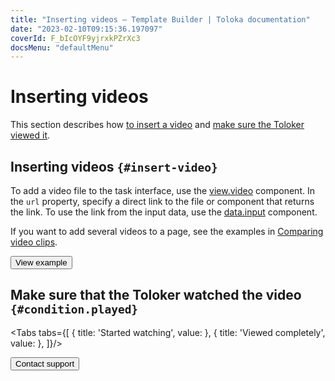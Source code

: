 ```yaml
---
title: "Inserting videos — Template Builder | Toloka documentation"
date: "2023-02-10T09:15:36.197097"
coverId: F_bIcOYF9yjrxkPZrXc3
docsMenu: "defaultMenu"
---
```



# Inserting videos

This section describes how [to insert a video](#insert-videos) and [make sure the Toloker viewed it](#condition.played).

## Inserting videos `{#insert-video}`

To add a video file to the task interface, use the [view.video](/docs/template-builder/reference/view.video) component. In the `url` property, specify a direct link to the file or component that returns the link. To use the link from the input data, use the [data.input](/docs/template-builder/operations/work-with-data) component.

If you want to add several videos to a page, see the examples in [Comparing video clips](/docs/template-builder/operations/sbs-video).

<TolokaTbSourceAddMedia/>

<Button view="defaultInverse" size="l" type="link" url="https://ya.cc/t/YyYVeNK13ttBxM">View example</Button>

## Make sure that the Toloker watched the video `{#condition.played}`

<Tabs tabs={[
  { title: 'Started watching', value: <InsertVideosList1/> },
  { title: 'Viewed completely', value: <InsertVideosList2/> },
]}/>

<Button view="defaultInverse" size="l" type="link" url="/docs/guide/troubleshooting/support?form-source=template-builder-operations-insert-videos">Contact support</Button>
